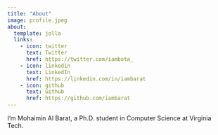 ```yaml
---
title: "About"
image: profile.jpeg
about:
  template: jolla
  links:
    - icon: twitter
      text: Twitter
      href: https://twitter.com/iambota_
    - icon: linkedin
      text: LinkedIn
      href: https://linkedin.com/in/iambarat
    - icon: github
      text: Github
      href: https://github.com/iambarat
---
```


I'm Mohaimin Al Barat, a Ph.D. student in Computer Science at Virginia Tech. 
